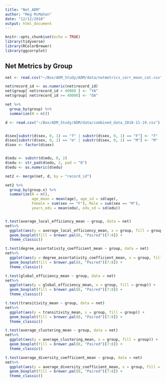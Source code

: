 ```yaml
---
title: "Net_ADM"
author: "Meg McMahon"
date: "12/12/2018"
output: html_document
---
```


```r
knitr::opts_chunk$set(echo = TRUE)
library(tidyverse)
library(RColorBrewer)
library(ggcorrplot)
```

## Net Metrics by Group

```r


net <- read.csv("~/Box/ADM_Study/ADM/data/netmetrics_corr_mean_cat.csv")

net$record_id <- as.numeric(net$record_id)
net$group[ net$record_id < 40000 ] <- "YA"
net$group[ net$record_id >= 40000] <- "OA"

net %>%
  group_by(group) %>%
  summarize(N = n())

d <- read.csv("~/Box/ADM_Study/ADM/data/combined_data_2018-11-19.csv")


d$sex[substr(d$sex, 0, 1) == "f" | substr(d$sex, 0, 1) == "F"] <- "F"
d$sex[substr(d$sex, 0, 1) == "m" | substr(d$sex, 0, 1) == "M"] <- "M"
d$sex <- factor(d$sex)


d$edu <- substr(d$edu, 0, 2)
d$edu <- str_pad(d$edu, 2, pad = "0")
d$edu <- as.numeric(d$edu)

net2 <- merge(net, d, by = "record_id")

net2 %>%
  group_by(group.x) %>%
  summarize(N = n(), 
            age_mean = mean(age), age_sd = sd(age), 
            Female = sum(sex == "F"), Male = sum(sex == "M"),
            years_edu = mean(edu), edu_sd = sd(edu))


t.test(average_local_efficiency_mean ~ group, data = net)
net%>%  
  ggplot(aes(y = average_local_efficiency_mean, x = group, fill = group)) +
  geom_boxplot(fill = brewer.pal(8, "Paired")[7:8]) +  
  theme_classic() 

t.test(degree_assortativity_coefficient_mean ~ group, data = net)
net%>%  
  ggplot(aes(y = degree_assortativity_coefficient_mean, x = group, fill = group)) +
  geom_boxplot(fill = brewer.pal(8, "Paired")[7:8]) +  
  theme_classic() 

t.test(global_efficiency_mean ~ group, data = net)
net%>%  
  ggplot(aes(y = global_efficiency_mean, x = group, fill = group)) +
  geom_boxplot(fill = brewer.pal(8, "Paired")[7:8]) +  
  theme_classic() 

t.test(transitivity_mean ~ group, data = net)
net%>%  
  ggplot(aes(y = transitivity_mean, x = group, fill = group)) +
  geom_boxplot(fill = brewer.pal(8, "Paired")[7:8]) +  
  theme_classic() 

t.test(average_clustering_mean ~ group, data = net)
net%>%  
  ggplot(aes(y = average_clustering_mean, x = group, fill = group)) +
  geom_boxplot(fill = brewer.pal(8, "Paired")[7:8]) +  
  theme_classic() 

t.test(average_diversity_coefficient_mean ~ group, data = net)
net%>%  
  ggplot(aes(y = average_diversity_coefficient_mean, x = group, fill = group)) +
  geom_boxplot(fill = brewer.pal(8, "Paired")[7:8]) +  
  theme_classic() 
```

